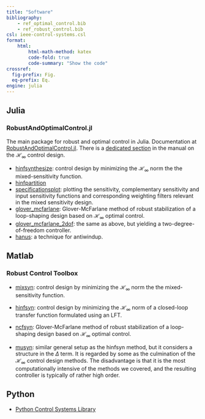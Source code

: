 ```yaml
---
title: "Software"
bibliography: 
    - ref_optimal_control.bib
    - ref_robust_control.bib
csl: ieee-control-systems.csl
format:
    html:
        html-math-method: katex
        code-fold: true
        code-summary: "Show the code"
crossref:
  fig-prefix: Fig. 
  eq-prefix: Eq.
engine: julia
---
```


## Julia

### RobustAndOptimalControl.jl

The main package for robust and optimal control in Julia. Documentation at [RobustAndOptimalControl.jl](https://juliacontrol.github.io/RobustAndOptimalControl.jl/stable/). There is a [dedicated section](https://juliacontrol.github.io/RobustAndOptimalControl.jl/dev/#H_\\infty-and-H_2-design) in the manual on the $\mathcal H_\infty$ control design.

  - [hinfsynthesize](https://juliacontrol.github.io/RobustAndOptimalControl.jl/dev/api/#RobustAndOptimalControl.hinfsynthesize-Union{Tuple{ExtendedStateSpace{Continuous,%20T}},%20Tuple{T}}%20where%20T): control design by minimizing the $\mathcal{H}_\infty$ norm the the mixed-sensitivity function.
  - [hinfpartition](https://juliacontrol.github.io/RobustAndOptimalControl.jl/dev/api/#RobustAndOptimalControl.hinfpartition-NTuple{4,%20Any})
  - [specificationsplot](https://juliacontrol.github.io/RobustAndOptimalControl.jl/dev/api/#RobustAndOptimalControl.specificationplot): plotting the sensitivity, complementary sensitivity and input sensitivity functions and corresponding weighting filters relevant in the mixed sensitivity design.
  - [glover_mcfarlane](https://juliacontrol.github.io/RobustAndOptimalControl.jl/dev/api/#RobustAndOptimalControl.glover_mcfarlane): Glover-McFarlane method of robust stabilization of a loop-shaping design based on $\mathcal{H}_\infty$ optimal control.
  - [glover_mcfarlane_2dof](https://juliacontrol.github.io/RobustAndOptimalControl.jl/dev/api/#RobustAndOptimalControl.glover_mcfarlane_2dof): the same as above, but yielding a two-degree-of-freedom controller.
  - [hanus](https://juliacontrol.github.io/RobustAndOptimalControl.jl/dev/api/#RobustAndOptimalControl.hanus-Tuple{Any}): a technique for antiwindup.

## Matlab 

### Robust Control Toolbox

- [mixsyn](https://www.mathworks.com/help/robust/ref/dynamicsystem.mixsyn.html): control design by minimizing the $\mathcal{H}_\infty$ norm the the mixed-sensitivity function.

- [hinfsyn](https://www.mathworks.com/help/robust/ref/dynamicsystem.hinfsyn.html): control design by minimizing the $\mathcal{H}_\infty$ norm of a closed-loop transfer function formulated using an LFT.

- [ncfsyn](https://www.mathworks.com/help/robust/ref/lti.ncfsyn.html): Glover-McFarlane method of robust stabilization of a loop-shaping design based on $\mathcal{H}_\infty$ optimal control. 

- [musyn](https://www.mathworks.com/help/robust/ref/uss.musyn.html): similar general setup as the hinfsyn method, but it considers a structure in the $\Delta$ term. It is regarded by some as the culmination of the $\mathcal{H}_\infty$ control design methods. The disadvantage is that it is the most computationally intensive of the methods we covered, and the resulting controller is typically of rather high order.

## Python

- [Python Control Systems Library](https://python-control.readthedocs.io/en/latest/index.html)